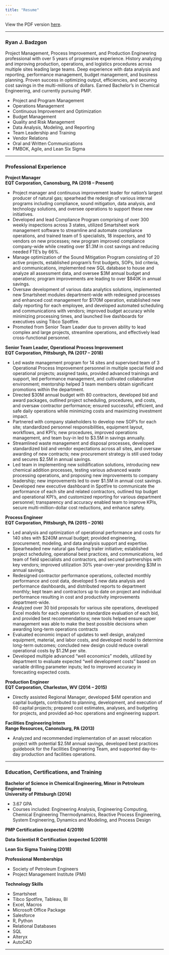 ```yaml
---
title: "Resume"
---
```


View the PDF version [here](files/Ryan_J_Badzgon_Resume.pdf).

---

<h3>Ryan J. Badzgon</h3>

Project Management, Process Improvement, and Production Engineering professional with over 5 years of progressive experience. History analyzing and improving production, operations, and logistics procedures across multiple sites leading large teams. Deep experience with data analysis and reporting, performance management, budget management, and business planning. Proven success in optimizing output, efficiencies, and securing cost savings in the multi-millions of dollars. Earned Bachelor’s in Chemical Engineering, and currently pursuing PMP.


* Project and Program Management
* Operations Management
* Continuous Improvement and Optimization
* Budget Management
* Quality and Risk Management
* Data Analysis, Modeling, and Reporting
* Team Leadership and Training
* Vendor Relations
* Oral and Written Communications
* PMBOK, Agile, and Lean Six Sigma

---

<h3>Professional Experience</h3>

**Project Manager**  
**EQT Corporation, Canonsburg, PA	(2018 – Present)**  
  
* Project manager and continuous improvement leader for nation’s largest producer of natural gas; spearhead the redesign of various internal programs including compliance, sound mitigation, data analysis, and technology solutions, and oversee operations to support these new initiatives.
* Developed and lead Compliance Program comprising of over 300 weekly inspections across 3 states, utilized Smartsheet work management software to streamline and automate compliance operations, and trained team of 5 specialists, 18 inspectors, and 10 vendors on new processes; new program improved compliance company-wide while creating over $1.3M in cost savings and reducing needed FTE’s by 66%.
* Manage optimization of the Sound Mitigation Program consisting of 20 active projects, established program’s first budgets, SOPs, bid criteria, and communications, implemented new SQL database to house and analyze all assessment data, and oversee $3M annual budget and operations; program improvements are leading to over $840K in annual savings.
* Oversaw development of various data analytics solutions, implemented new Smartsheet modules department-wide with redesigned processes and enhanced cost management for $170M operation, established new daily reporting for each employee, and developed automated scheduling and communications with vendors; improved budget accuracy while minimizing processing times, and launched live dashboards for executives using Tibco Spotfire.
* Promoted from Senior Team Leader due to proven ability to lead complex and large projects, streamline operations, and effectively lead cross-functional personnel.

**Senior Team Leader, Operational Process Improvement**   
**EQT Corporation, Pittsburgh, PA	(2017 – 2018)**  
  
* Led waste management program for 14 sites and supervised team of 3 Operational Process Improvement personnel in multiple special field and operational projects; assigned tasks, provided advanced trainings and support, led performance management, and cultivated collaborative environment; mentorship helped 3 team members obtain significant promotions within the department.
* Directed $30M annual budget with 80 contractors, developed bid and award packages, outlined project scheduling, procedures, and costs, and oversaw contractor performance; ensured successful, efficient, and safe daily operations while minimizing costs and maximizing investment impact.  
* Partnered with company stakeholders to develop new SOP’s for each site; standardized personnel responsibilities, equipment layout, workflows, and KPI’s; new procedures, improved operations management, and team buy-in led to $3.5M in savings annually. 
* Streamlined waste management and disposal processes, developed standardized bid and vendor expectations across all sites, and oversaw awarding of new contracts; new procurement strategy is still used today and secures $2.5M in annual savings.
* Led team in implementing new solidification solutions, introducing new chemical addition processes, testing various advanced waste processing operations, and proposing new improvements to company leadership; new improvements led to over $1.5M in annual cost savings.
* Developed new executive dashboard in Spotfire to communicate the performance of each site and related contractors, outlined top budget and operational KPI’s, and customized reporting for various department personnel; transparency and accuracy enabled team to improve KPIs, secure multi-million-dollar cost reductions, and enhance safety.
  
**Process Engineer**  
**EQT Corporation, Pittsburgh, PA	(2015 – 2016)**  
  
* Led analysis and optimization of operational performance and costs for 140 sites with $240M annual budget; provided engineering, procurement, modeling, and data analysis support and expertise.  
* Spearheaded new natural gas fueling trailer initiative; established project scheduling, operational best practices, and communications, led team of field specialists and contractors, and secured partnerships with key vendors; improved utilization 30% year-over-year providing $3M in annual savings.
* Redesigned contractor performance operations, collected monthly performance and cost data, developed 5 new data analysis and performance dashboards, and distributed reports to department monthly; kept team and contractors up to date on project and individual performance resulting in cost and productivity improvements department-wide. 
* Analyzed over 30 bid proposals for various site operations, developed Excel models for each operation to standardize evaluation of each bid, and provided best recommendations; new tools helped ensure upper management was able to make the best possible decisions when awarding long-term operations contracts
* Evaluated economic impact of updates to well design, analyzed equipment, material, and labor costs, and developed model to determine long-term outcomes; concluded new design could reduce overall operational costs by $1.2M per site. 
* Developed multiple advanced “well economics” models, utilized by department to evaluate expected “well development costs” based on variable drilling parameter inputs; led to improved accuracy in forecasting expected costs. 
  
**Production Engineer**  
**EQT Corporation, Charleston, WV	(2014 – 2015)**  
  
* Directly assisted Regional Manager, developed $4M operation and capital budgets, contributed to planning, development, and execution of 80 capital projects; prepared cost estimates, analyses, and budgeting for projects, and provided ad-hoc operations and engineering support.  
  
**Facilities Engineering Intern**  
**Range Resources, Canonsburg, PA	(2013)** 
  
* Analyzed and recommended implementation of an asset relocation project with potential $2.5M annual savings, developed best practices guidebook for the Facilities Engineering Team, and supported day-to-day production and facilities operations.  

---
  
<h3>Education, Certifications, and Training</h3>

**Bachelor of Science in Chemical Engineering, Minor in Petroleum Engineering**  				
**University of Pittsburgh (2014)**  
  
* 3.67 GPA 
* Courses included: Engineering Analysis, Engineering Computing, Chemical Engineering Thermodynamics, Reactive Process Engineering, System Engineering, Dynamics and Modeling, and Process Design

**PMP Certification (expected 4/2019)**

**Data Scientist R Certification (expected 5/2019)**

**Lean Six Sigma Training (2018)**

**Professional Memberships**

* Society of Petroleum Engineers
* Project Management Institute (PMI)

**Technology Skills**

* Smartsheet
* Tibco Spotfire, Tableau, BI
* Excel, Macros
* Microsoft Office Package
* Salesforce
* R, Python
* Relational Databases
* SQL
* Alteryx
* AutoCAD

---